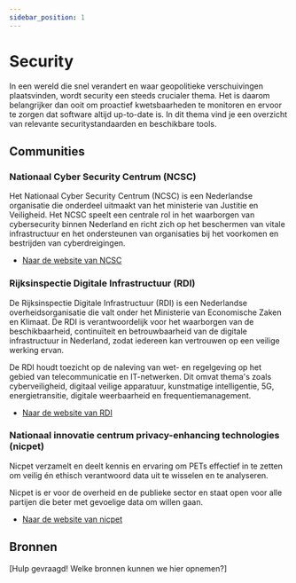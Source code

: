 ```yaml
---
sidebar_position: 1
---
```


# Security

In een wereld die snel verandert en waar geopolitieke verschuivingen plaatsvinden, wordt security een steeds crucialer thema. Het is daarom belangrijker dan ooit om proactief kwetsbaarheden te monitoren en ervoor te zorgen dat software altijd up-to-date is. In dit thema vind je een overzicht van relevante securitystandaarden en beschikbare tools.

## Communities

### Nationaal Cyber Security Centrum (NCSC)

Het Nationaal Cyber Security Centrum (NCSC) is een Nederlandse organisatie die onderdeel uitmaakt van het ministerie van Justitie en Veiligheid. Het NCSC speelt een centrale rol in het waarborgen van cybersecurity binnen Nederland en richt zich op het beschermen van vitale infrastructuur en het ondersteunen van organisaties bij het voorkomen en bestrijden van cyberdreigingen.

- [Naar de website van NCSC](https://www.ncsc.nl/)

### Rijksinspectie Digitale Infrastructuur (RDI)

De Rijksinspectie Digitale Infrastructuur (RDI) is een Nederlandse overheidsorganisatie die valt onder het Ministerie van Economische Zaken en Klimaat. De RDI is verantwoordelijk voor het waarborgen van de beschikbaarheid, continuïteit en betrouwbaarheid van de digitale infrastructuur in Nederland, zodat iedereen kan vertrouwen op een veilige werking ervan.

De RDI houdt toezicht op de naleving van wet- en regelgeving op het gebied van telecommunicatie en IT-netwerken. Dit omvat thema's zoals cyberveiligheid, digitaal veilige apparatuur, kunstmatige intelligentie, 5G, energietransitie, digitale weerbaarheid en frequentiemanagement.

- [Naar de website van RDI](https://www.rdi.nl/)

### Nationaal innovatie centrum privacy-enhancing technologies (nicpet)

Nicpet verzamelt en deelt kennis en ervaring om PETs effectief in te zetten om veilig én ethisch verantwoord data uit te wisselen en te analyseren.

Nicpet is er voor de overheid en de publieke sector en staat open voor alle partijen die beter met gevoelige data om willen gaan.

- [Naar de website van nicpet](https://nicpet.pleio.nl/)

## Bronnen

[Hulp gevraagd! Welke bronnen kunnen we hier opnemen?]
